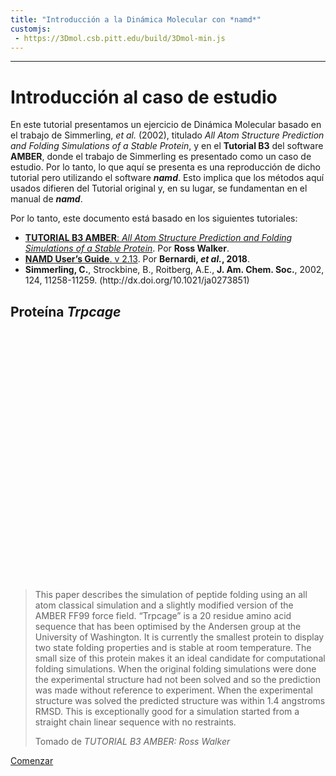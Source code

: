 ```yaml
---
title: "Introducción a la Dinámica Molecular con *namd*"
customjs:
 - https://3Dmol.csb.pitt.edu/build/3Dmol-min.js
---
```

***
# Introducción al caso de estudio

En este tutorial presentamos un ejercicio de Dinámica Molecular basado en el trabajo de Simmerling, *et al.* (2002), titulado *All Atom Structure Prediction and Folding Simulations of a Stable Protein*, y en el **Tutorial B3** del software **AMBER**, donde el trabajo de Simmerling es presentado como un caso de estudio. Por lo tanto, lo que aquí se presenta es una reproducción de dicho tutorial pero utilizando el software __*namd*__. Esto implica que los métodos aquí usados difieren del Tutorial original y, en su lugar, se fundamentan en el manual de __*namd*__.

Por lo tanto, este documento está basado en los siguientes tutoriales:

- [**TUTORIAL B3 AMBER**: *All Atom Structure Prediction and Folding Simulations of a Stable Protein*](http://ambermd.org/tutorials/basic/tutorial3/). Por **Ross Walker**.
- [**NAMD User's Guide**. v 2.13](https://www.ks.uiuc.edu/Research/namd/2.13/ug/). Por __Bernardi, *et al.*, 2018__.
- **Simmerling, C.**, Strockbine, B., Roitberg, A.E., **J. Am. Chem. Soc.**, 2002, 124, 11258-11259. (http://dx.doi.org/10.1021/ja0273851)

## Proteína *Trpcage*

<div style="height: 400px; width: 100%; position: relative;" class='viewer_3Dmoljs justify-content-center border' data-pdb='1L2Y' 
data-backgroundcolor='0xffffff' 
data-style1='cartoon:color=spectrum' 
data-surface1='opacity:.5;color:white'>
</div> 

<blockquote class="blockquote">
  <p class="mb-0">This paper describes the simulation of peptide folding using an all atom classical simulation and a slightly modified version of the AMBER FF99 force field. "Trpcage" is a 20 residue amino acid sequence that has been optimised by the Andersen group at the University of Washington. It is currently the smallest protein to display two state folding properties and is stable at room temperature. The small size of this protein makes it an ideal candidate for computational folding simulations. When the original folding simulations were done the experimental structure had not been solved and so the prediction was made without reference to experiment. When the experimental structure was solved the predicted structure was within 1.4 angstroms RMSD. This is exceptionally good for a simulation started from a straight chain linear sequence with no restraints.</p>
  <footer class="blockquote-footer">Tomado de  <cite title="Source Title">TUTORIAL B3 AMBER: Ross Walker</cite></footer>
</blockquote>


<p class="lead">
  <a class="btn btn-primary btn-lg btn-block" href="./prep_sistema.html" role="button">Comenzar</a>
</p>



